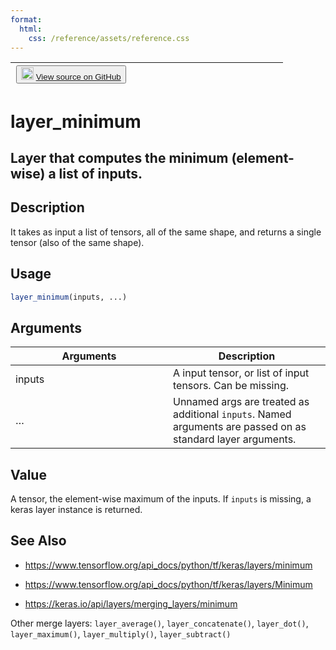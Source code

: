 ```yaml
---
format:
  html:
    css: /reference/assets/reference.css
---
```


| <button class="button"> ![](/reference/assets/GitHub-Mark-32px.png){width="20"} [View source on GitHub](https://github.com/rstudio/keras//blob/main/R/layers-merge.R#L177) </button> |
|:------------------------------:|:--------------------------------------:|

# layer_minimum

## Layer that computes the minimum (element-wise) a list of inputs.

## Description
It takes as input a list of tensors, all of the same shape, and returns a single tensor (also of the same shape). 


## Usage
```r
layer_minimum(inputs, ...) 
```

## Arguments
|Arguments|Description|
|---|---|
| inputs | A input tensor, or list of input tensors. Can be missing. |
| ... | Unnamed args are treated as additional `inputs`. Named arguments are passed on as standard layer arguments. |



## Value
A tensor, the element-wise maximum of the inputs. If `inputs` is missing, a keras layer instance is returned. 



## See Also

- [https://www.tensorflow.org/api_docs/python/tf/keras/layers/minimum](https://www.tensorflow.org/api_docs/python/tf/keras/layers/minimum)

- [https://www.tensorflow.org/api_docs/python/tf/keras/layers/Minimum](https://www.tensorflow.org/api_docs/python/tf/keras/layers/Minimum)

- [https://keras.io/api/layers/merging_layers/minimum](https://keras.io/api/layers/merging_layers/minimum)

Other merge layers:  `layer_average()`, `layer_concatenate()`, `layer_dot()`, `layer_maximum()`, `layer_multiply()`, `layer_subtract()`

